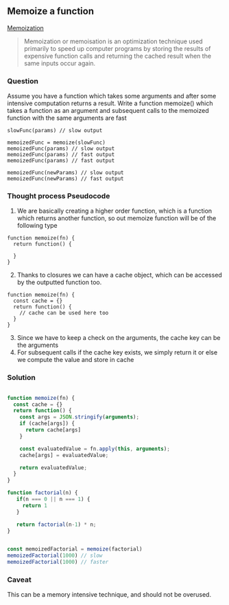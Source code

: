 
## Memoize a function


[Memoization](https://en.wikipedia.org/wiki/Memoization) 

>Memoization or memoisation is an optimization technique used primarily to speed up computer programs by storing the results of expensive function calls and returning the cached result when the same inputs occur again.



### Question
Assume you have a function which takes some arguments and after some intensive computation returns a result.
Write a function memoize() which takes a function as an argument and subsequent calls to the memoized function
with the same arguments are fast
```text
slowFunc(params) // slow output

memoizedFunc = memoize(slowFunc)
memoizedFunc(params) // slow output
memoizedFunc(params) // fast output
memoizedFunc(params) // fast output

memoizedFunc(newParams) // slow output
memoizedFunc(newParams) // fast output
```

### Thought process Pseudocode
1. We are basically creating a higher order function, which is a function which returns another function,
so out memoize function will be of the following type
```text
function memoize(fn) {
  return function() {

  }
}
```
2. Thanks to closures we can have a cache object, which can be accessed by the outputted function too.

```text
function memoize(fn) {
  const cache = {}
  return function() {
    // cache can be used here too
  }
}
```

3. Since we have to keep a check on the arguments, the cache key can be the arguments
4. For subsequent calls if the cache key exists, we simply return it or else we compute the value and store in cache

<Editor />

### Solution
```javascript

function memoize(fn) {
  const cache = {}
  return function() {
    const args = JSON.stringify(arguments);
    if (cache[args]) {
      return cache[args]
    }

    const evaluatedValue = fn.apply(this, arguments);
    cache[args] = evaluatedValue;

    return evaluatedValue;
  }
}

function factorial(n) {
   if(n === 0 || n === 1) {
     return 1
   }

   return factorial(n-1) * n; 
}


const memoizedFactorial = memoize(factorial)
memoizedFactorial(1000) // slow
memoizedFactorial(1000) // faster

``` 

### Caveat
This can be a memory intensive technique, and should not be overused.
